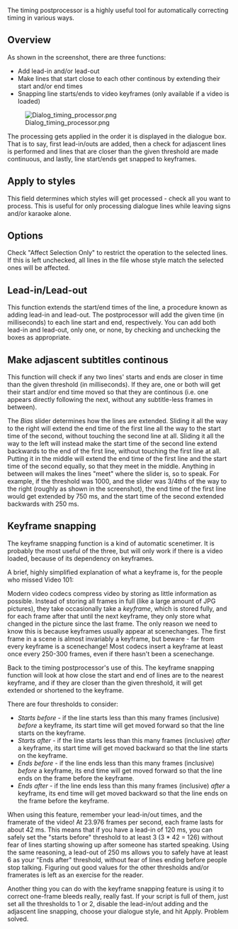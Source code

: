 The timing postprocessor is a highly useful tool for automatically correcting timing in various ways.

== Overview ==

As shown in the screenshot, there are three functions:

* Add lead-in and/or lead-out 
* Make lines that start close to each other continous by extending their start and/or end times 
* Snapping line starts/ends to video keyframes (only available if a video is loaded) 

[[Image:Dialog timing processor.png]]

The processing gets applied in the order it is displayed in the dialogue box. That is to say, first lead-in/outs are added, then a check for adjascent lines is performed and lines that are closer than the given threshold are made continuous, and lastly, line start/ends get snapped to keyframes.

== Apply to styles ==

This field determines which styles will get processed - check all you want to process. This is useful for only processing dialogue lines while leaving signs and/or karaoke alone.

== Options ==

Check "Affect Selection Only" to restrict the operation to the selected lines. If this is left unchecked, all lines in the file whose style match the selected ones will be affected.

== Lead-in/Lead-out ==
This function extends the start/end times of the line, a procedure known as adding lead-in and lead-out. The postprocessor will add the given time (in milliseconds) to each line start and end, respectively. You can add both lead-in and lead-out, only one, or none, by checking and unchecking the boxes as appropriate.

== Make adjascent subtitles continous ==

This function will check if any two lines' starts and ends are closer in time than the given threshold (in milliseconds). If they are, one or both will get their start and/or end time moved so that they are continous (i.e. one appears directly following the next, without any subtitle-less frames in between).

The ''Bias'' slider determines how the lines are extended. Sliding it all the way to the right will extend the end time of the first line all the way to the start time of the second, without touching the second line at all. Sliding it all the way to the left will instead make the start time of the second line extend backwards to the end of the first line, without touching the first line at all. Putting it in the middle will extend the end time of the first line and the start time of the second equally, so that they meet in the middle. Anything in between will makes the lines "meet" where the slider is, so to speak. For example, if the threshold was 1000, and the slider was 3/4ths of the way to the right (roughly as shown in the screenshot), the end time of the first line would get extended by 750 ms, and the start time of the second extended backwards with 250 ms.

== Keyframe snapping ==

The keyframe snapping function is a kind of automatic scenetimer. It is probably the most useful of the three, but will only work if there is a video loaded, because of its dependency on keyframes.

A brief, highly simplified explanation of what a keyframe is, for the people who missed Video 101:

Modern video codecs compress video by storing as little information as possible. Instead of storing all frames in full (like a large amount of JPG pictures), they take occasionally take a ''keyframe'', which is stored fully, and for each frame after that until the next keyframe, they only store what changed in the picture since the last frame. The only reason we need to know this is because keyframes usually appear at scenechanges. The first frame in a scene is almost invariably a keyframe, but beware - far from every keyframe is a scenechange! Most codecs insert a keyframe at least once every 250-300 frames, even if there hasn't been a scenechange.

Back to the timing postprocessor's use of this. The keyframe snapping function will look at how close the start and end of lines are to the nearest keyframe, and if they are closer than the given threshold, it will get extended or shortened to the keyframe.

There are four thresholds to consider:

* ''Starts before'' - if the line starts less than this many frames (inclusive) ''before'' a keyframe, its start time will get moved forward so that the line starts on the keyframe. 
* ''Starts after'' - if the line starts less than this many frames (inclusive) ''after'' a keyframe, its start time will get moved backward so that the line starts on the keyframe. 
* ''Ends before'' - if the line ends less than this many frames (inclusive) ''before'' a keyframe, its end time will get moved forward so that the line ends on the frame before the keyframe. 
* ''Ends after'' - if the line ends less than this many frames (inclusive) ''after'' a keyframe, its end time will get moved backward so that the line ends on the frame before the keyframe. 

When using this feature, remember your lead-in/out times, and the framerate of the video! At 23.976 frames per second, each frame lasts for about 42 ms. This means that if you have a lead-in of 120 ms, you can safely set the "starts before" threshold to at least 3 (3 * 42 = 126) without fear of lines starting showing up after someone has started speaking. Using the same reasoning, a lead-out of 250 ms allows you to safely have at least 6 as your "Ends after" threshold, without fear of lines ending before people stop talking. Figuring out good values for the other thresholds and/or framerates is left as an exercise for the reader.

Another thing you can do with the keyframe snapping feature is using it to correct one-frame bleeds really, really fast. If your script is full of them, just set all the thresholds to 1 or 2, disable the lead-in/out adding and the adjascent line snapping, choose your dialogue style, and hit Apply. Problem solved.